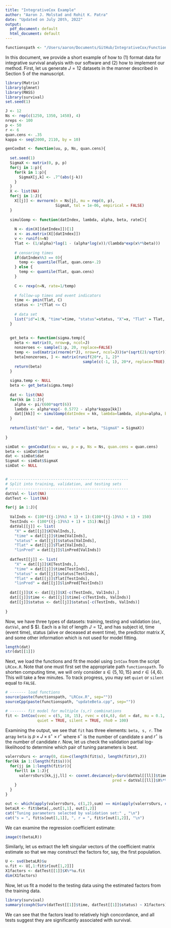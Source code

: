 ```yaml
---
title: "IntegrativeCox Example"
author: "Aaron J. Molstad and Rohit K. Patra"
date: "Updated on July 20th, 2022"
output:
  pdf_document: default
  html_document: default
---
```

```r
functionspath <- "/Users/aaron/Documents/GitHub/IntegrativeCox/Functions/"
```

In this document, we provide a short example of how to (1) format data for integrative survival analysis with our software and (2) how to implement our method. First, let us generate $J = 12$ datasets in the manner described in Section 5 of the manuscript. 
```r
library(Matrix)
library(glmnet)
library(MASS)
library(survival)
set.seed(1)

J <- 12
Ns <- rep(c(1250, 1350, 1450), 4)
nreps <- 100
p <- 50
r <- 6
quan.cens <- .35
kappa <- seq(2000, 2110, by = 10)

genCoxDat <- function(uu, p, Ns, quan.cens){
  
  set.seed(1)
  SigmaX <- matrix(0, p, p)
  for(j in 1:p){
    for(k in 1:p){
      SigmaX[j,k] <- .7^(abs(j-k))
    }
  }
  X <- list(NA)
  for(j in 1:J){
    X[[j]] <- mvrnorm(n = Ns[j], mu = rep(0, p), 
                      SigmaX, tol = 1e-06, empirical = FALSE)
  }
  
  simulGomp <- function(datIndex, lambda, alpha, beta, rateC){
    
    N <- dim(X[[datIndex]])[1]
    x <- as.matrix(X[[datIndex]])
    v <- runif(n=N)
    Tlat <- (1/alpha)*log(1 - (alpha*log(v))/(lambda*exp(x%*%beta)))
    
    # censoring times
    if(datIndex%%3 == 0){  
      temp <- quantile(Tlat, quan.cens+.2)
    } else {
      temp <- quantile(Tlat, quan.cens)
    }  
    
    C <- rexp(n=N, rate=1/temp)
    
    # follow-up times and event indicators
    time <- pmin(Tlat, C)
    status <- 1*(Tlat <= C)
    
    # data set
    list("id"=1:N, "time"=time, "status"=status, "X"=x, "Tlat" = Tlat, "C" = C, "linPred" = x%*%beta)
  }
  
  
  get_beta <- function(sigma.temp){
    beta <- matrix(0, nrow=p, ncol=J)
    nonzeroes <- sample(1:p, 20, replace=FALSE)
    temp <- svd(matrix(rnorm(r*J), nrow=r, ncol=J))$v*(sqrt(2)/sqrt(r))
    beta[nonzeroes, ] <- matrix(runif(20*r, 1, 2)*
                                  sample(c(-1, 1), 20*r, replace=TRUE), nrow=20)%*%t(temp)
    return(beta)
  }
  
  sigma.temp <- NULL
  beta <- get_beta(sigma.temp)
  
  dat <- list(NA)
  for(kk in 1:J){
    alpha <- pi/(600*sqrt(6))
    lambda <- alpha*exp(- 0.5772 - alpha*kappa[kk])
    dat[[kk]] <- simulGomp(datIndex = kk, lambda=lambda, alpha=alpha, beta=beta[,kk], rateC=0.1)
  }
  
  return(list("dat" = dat, "beta" = beta, "SigmaX" = SigmaX))
  
}

simDat <- genCoxDat(uu = uu, p = p, Ns = Ns, quan.cens = quan.cens)
beta <- simDat$beta
dat <- simDat$dat
SigmaX <- simDat$SigmaX
simDat <- NULL


# ----------------------------------------------------
# Split into training, validation, and testing sets
# ----------------------------------------------------
datVal <- list(NA)
datTest <- list(NA)

for(j in 1:J){
  
  ValInds <- (100*((j-1)%%3 + 1) + 1):(100*((j-1)%%3 + 1) + 150)
  TestInds <- (100*((j-1)%%3 + 1) + 151):Ns[j]
  datVal[[j]] <- list(
    "X" = dat[[j]]$X[ValInds,],
    "time" = dat[[j]]$time[ValInds],
    "status" = dat[[j]]$status[ValInds],
    "Tlat" = dat[[j]]$Tlat[ValInds],
    "linPred" = dat[[j]]$linPred[ValInds])
  
  datTest[[j]] <- list(
    "X" = dat[[j]]$X[TestInds,],
    "time" = dat[[j]]$time[TestInds],
    "status" = dat[[j]]$status[TestInds],
    "Tlat" = dat[[j]]$Tlat[TestInds],
    "linPred" = dat[[j]]$linPred[TestInds])
  
  dat[[j]]$X <- dat[[j]]$X[-c(TestInds, ValInds),]
  dat[[j]]$time <- dat[[j]]$time[-c(TestInds, ValInds)]
  dat[[j]]$status <- dat[[j]]$status[-c(TestInds, ValInds)]
  
}

```
Now, we have three types of datasets: training, testing and validation ($\texttt{dat}, \texttt{datVal},$ and $ \texttt{datTest}$). Each is a list of length $J = 12$, and has subject id, time (event time), status (alive or deceased at event time), the predictor matrix $X$, and some other information which is not used for model fitting. 
```r
length(dat)
str(dat[[1]])
```
Next, we load the functions and fit the model using $\texttt{IntCox}$ from the script $\texttt{LRCox.R}$. Note that one must first set the appropriate path $\texttt{functionspath}$. To shorten computing time, we will only consider $s \in \{5,10, 15\}$ and $r \in \{4, 6\}$. This will take a few minutes. To track progress, you may set $\texttt{quiet}$ or $\texttt{silent}$ equal to $\texttt{FALSE}$.
```r
# ------- load functions
source(paste(functionspath, "LRCox.R", sep=""))
sourceCpp(paste(functionspath, "updateBeta.cpp", sep=""))

# ------- fit model for multiple (s,r) combinations
fit <- IntCox(svec = c(5, 10, 15), rvec = c(4,6), dat = dat, mu = 0.1, 
              quiet = TRUE, silent = TRUE, rho0 = 100)
```
Examining the output, we see that $\texttt{fit}$ has three elements: $\texttt{beta, s, r}$. The array $\texttt{beta}$ is $p \times J \times s^\star \times r^\star$ where $s^\star$ is the number of candidate $s$ and $r^\star$ is the number of candidate $r$. Now, let us check the validation partial log-likelihood to determine which pair of tuning parameters is best. 

```r
valerrsOurs <- array(0, dim=c(length(fit$s), length(fit$r),J))
for(kk in 1:(length(fit$s))){
  for(jj in 1:length(fit$r)){
    for(ll in 1:J){
      valerrsOurs[kk,jj,ll] <- coxnet.deviance(y=Surv(datVal[[ll]]$time, datVal[[ll]]$status), 
                                               pred = datVal[[ll]]$X%*%fit$beta[,ll,kk,jj])
    }
  }
}

out <- which(apply(valerrsOurs, c(1,2),sum) == min(apply(valerrsOurs, c(1,2),sum)), arr.ind=TRUE)
betaLR <- fit$beta[,,out[1,1], out[1,2]]
cat("Tuning parameters selected by validation set:" , "\n")
cat("s = ", fit$s[out[1,1]], ", r = ", fit$r[out[1,2]], "\n")

```
We can examine the regression coefficient estimate: 
```r
image(t(betaLR))
```

Similarly, let us extract the left singular vectors of the coefficient matrix estimate so that we may construct the factors for, say, the first population. 
```r
U <- svd(betaLR)$u
u.fit <- U[,1:fit$r[out[1,2]]]
X1factors <- datTest[[1]]$X%*%u.fit
dim(X1factors)
```
Now, let us fit a model to the testing data using the estimated factors from the training data. 
```r
library(survival)
summary(coxph(Surv(datTest[[1]]$time, datTest[[1]]$status) ~ X1factors))
```
We can see that the factors lead to relatively high concordance, and all tests suggest they are significantly associated with survival. 